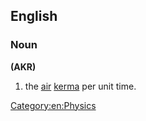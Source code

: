 ==English==

===Noun===
{{head|en|noun}} '''(AKR)'''
# the [[air]] [[kerma]] per unit time.

[[Category:en:Physics]]